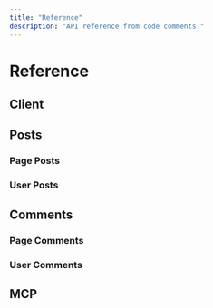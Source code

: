 ```yaml
---
title: "Reference"
description: "API reference from code comments."
---
```



# Reference

## Client

<Documentation file="client/client.ts" abstraction="Facebook" showSearch={true} />

## Posts

### Page Posts

<Documentation file="client/posts.ts" abstraction="PagePosts" showSearch={true} />

### User Posts

<Documentation file="client/posts.ts" abstraction="UserPosts" showSearch={true} />

## Comments

### Page Comments

<Documentation file="client/comments.ts" abstraction="PageComments" showSearch={true} />

### User Comments

<Documentation file="client/comments.ts" abstraction="UserComments" showSearch={true} />

## MCP

<Documentation file="mcp/mcp.ts" abstraction="createMCP" showSearch={true} />

<Documentation file="mcp/mcp.ts" abstraction="MCPHandler" showSearch={true} />